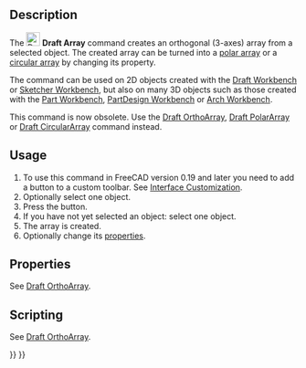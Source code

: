 <languages/>
<translate>

<!--T:37-->
{{Docnav
|
|
|[[Draft_Workbench|Draft]]
|IconL=
|IconR=
|IconC=Workbench_Draft.svg
}}

<!--T:46-->
{{VeryImportantMessage|THIS COMMAND IS OBSOLETE<br>
It is not available in {{VersionPlus|0.21}}. Use [[Draft_OrthoArray|Draft OrthoArray]], [[Draft_PolarArray|Draft PolarArray]] or [[Draft_CircularArray|Draft CircularArray]] instead.}}

<!--T:1-->
{{GuiCommand
|Name=Draft Array
|Workbenches=[[Draft_Workbench|Draft]], [[Arch_Workbench|Arch]]
|SeeAlso=[[Draft_OrthoArray|Draft OrthoArray]], [[Draft_PolarArray|Draft PolarArray]], [[Draft_CircularArray|Draft CircularArray]]
}}

==Description== <!--T:2-->

<!--T:44-->
The [[Image:Draft_Array.svg|24px]] '''Draft Array''' command creates an orthogonal (3-axes) array from a selected object. The created array can be turned into a [[Draft_PolarArray|polar array]] or a [[Draft_CircularArray|circular array]] by changing its {{PropertyData|Array Type}} property.

<!--T:19-->
The command can be used on 2D objects created with the [[Draft_Workbench|Draft Workbench]] or [[Sketcher_Workbench|Sketcher Workbench]], but also on many 3D objects such as those created with the [[Part_Workbench|Part Workbench]], [[PartDesign_Workbench|PartDesign Workbench]] or [[Arch_Workbench|Arch Workbench]].

<!--T:47-->
This command is now obsolete. Use the [[Draft_OrthoArray|Draft OrthoArray]], [[Draft_PolarArray|Draft PolarArray]] or [[Draft_CircularArray|Draft CircularArray]] command instead.

==Usage== <!--T:48-->

<!--T:4-->
# To use this command in FreeCAD version 0.19 and later you need to add a button to a custom toolbar. See [[Interface_Customization|Interface Customization]].
# Optionally select one object.
# Press the {{Button|[[Image:Draft_Array.svg|16px]] [[Draft_Array|Draft Array]]}} button.
# If you have not yet selected an object: select one object.
# The array is created.
# Optionally change its [[Draft_OrthoArray#Properties|properties]].

==Properties== <!--T:49-->

<!--T:24-->
See [[Draft_OrthoArray#Properties|Draft OrthoArray]].

==Scripting== <!--T:50-->

<!--T:18-->
See [[Draft_OrthoArray#Scripting|Draft OrthoArray]].


<!--T:36-->
{{Docnav
|
|
|[[Draft_Workbench|Draft]]
|IconL=
|IconR=
|IconC=Workbench_Draft.svg
}}

</translate>
{{Draft Tools navi{{#translation:}}}}
{{Userdocnavi{{#translation:}}}}